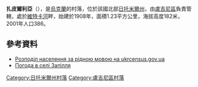 {{coord|51|7|56|N|28|5|16|E|scale:30000|display=title}}

'''扎皮爾利亞'''（{{lang-uk|Запілля}}），是[[烏克蘭|烏克蘭]]的村落，位於該國北部[[日托米爾州|日托米爾州]]，由[[盧吉尼區|盧吉尼區]]負責管轄，處於[[維特卡河|維特卡河]]畔，始建於1908年，面積1.23平方公里，海拔高度182米，2001年人口386。

==參考資料==
*[https://web.archive.org/web/20140731182036/http://database.ukrcensus.gov.ua/Mult/Database/Census/databasetree_uk.asp Розподіл населення за рідною мовою на ukrcensus.gov.ua]
* [http://weather.in.ua/ua/zhitomirskaja/8465 Погода в селі Запілля] {{Wayback|url=http://weather.in.ua/ua/zhitomirskaja/8465 |date=20111219124528 }}

{{DEFAULTSORT:Запілля}}
[[Category:日托米爾州村落|Category:日托米爾州村落]]
[[Category:盧吉尼區村落|Category:盧吉尼區村落]]


{{Zhytomyr-geo-stub}}